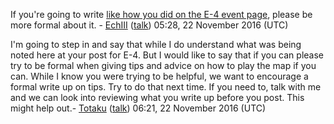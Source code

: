 If you're going to write [http://en.kancollewiki.net/index.php?title=Fall_2016_Event&oldid=309612#E-4 like how you did on the E-4 event page], please be more formal about it. - [[User:EchIII|EchIII]] ([[User talk:EchIII|talk]]) 05:28, 22 November 2016 (UTC)

I'm going to step in and say that while I do understand what was being noted here at your post for E-4. But I would like to say that if you can please try to be formal when giving tips and advice on how to play the map if you can. While I know you were trying to be helpful, we want to encourage a formal write up on tips. Try to do that next time. If you need to, talk with me and we can look into reviewing what you write up before you post. This might help out.- [[User:Totaku|Totaku]] ([[User talk:Totaku|talk]])  06:21, 22 November 2016 (UTC)